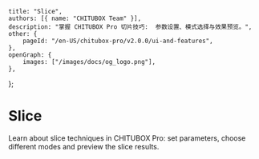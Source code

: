 	title: "Slice",
	authors: [{ name: "CHITUBOX Team" }],
	description: "掌握 CHITUBOX Pro 切片技巧:  参数设置、模式选择与效果预览。",
	other: {
		pageId: "/en-US/chitubox-pro/v2.0.0/ui-and-features",
	},
	openGraph: {
		images: ["/images/docs/og_logo.png"],
	},
};

# Slice

Learn about slice techniques in CHITUBOX Pro: set parameters, choose different modes and preview the slice results.
